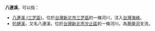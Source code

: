'''八連溪'''，可以指：
* [[八連溪_(三芝區)|八連溪 (三芝區)]]，位於[[台灣|台灣]][[新北市|新北市]][[三芝區|三芝區]]的一條河川，注入[[台灣海峽|台灣海峽]]。
* [[叭嗹溪|叭嗹溪]]，又名八連溪，位於[[台灣|台灣]][[新北市|新北市]][[汐止區|汐止區]]的一條河川，為[[基隆河|基隆河]]支流。

{{消歧义|cat=三字地名消歧义}}